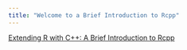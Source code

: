 ```yaml
---
title: "Welcome to a Brief Introduction to Rcpp"
---
```


[Extending R with C++: A Brief Introduction to Rcpp](https://amstat.tandfonline.com/doi/full/10.1080/00031305.2017.1375990)

